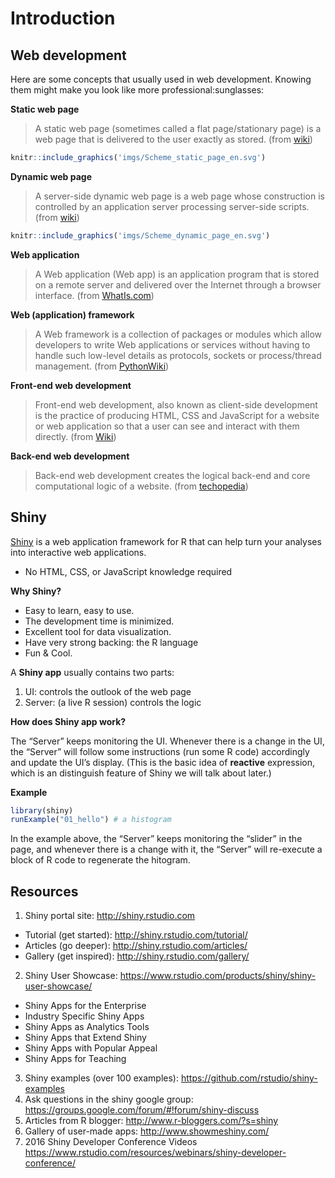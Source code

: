 # Introduction {#intro}

## Web development

Here are some concepts that usually used in web development. Knowing them might make you look like more professional:sunglasses:

**Static web page**

> A static web page (sometimes called a flat page/stationary page) is a web page that is delivered to the user exactly as stored. (from [wiki](https://en.wikipedia.org/wiki/Static_web_page))

```r
knitr::include_graphics('imgs/Scheme_static_page_en.svg')
```

**Dynamic web page**

> A server-side dynamic web page is a web page whose construction is controlled by an application server processing server-side scripts. (from [wiki](https://en.wikipedia.org/wiki/Dynamic_web_page))

```r
knitr::include_graphics('imgs/Scheme_dynamic_page_en.svg')
```

**Web application** 

> A Web application (Web app) is an application program that is stored on a remote server and delivered over the Internet through a browser interface. (from [WhatIs.com](searchsoftwarequality.techtarget.com/definition/Web-application-Web-app))


**Web (application) framework** 

> A Web framework is a collection of packages or modules which allow developers to write Web applications or services without having to handle such low-level details as protocols, sockets or process/thread management. (from [PythonWiki](https://wiki.python.org/moin/WebFrameworks))

**Front-end web development** 

> Front-end web development, also known as client-side development is the practice of producing HTML, CSS and JavaScript for a website or web application so that a user can see and interact with them directly. (from [Wiki](https://en.wikipedia.org/wiki/Front-end_web_development))

**Back-end web development** 

> Back-end web development creates the logical back-end and core computational logic of a website. (from [techopedia](https://www.techopedia.com/definition/29568/back-end-developer))

## Shiny

[Shiny](http://shiny.rstudio.com/)  is a web application framework for R that can help turn your analyses into interactive web applications.

- No HTML, CSS, or JavaScript knowledge required

**Why Shiny?**

- Easy to learn, easy to use.
- The development time is minimized.
- Excellent tool for data visualization.
- Have very strong backing: the R language
- Fun & Cool.

A **Shiny app** usually contains two parts:

1. UI: controls the outlook of the web page
2. Server: (a live R session) controls the logic

**How does Shiny app work?**

The "Server" keeps monitoring the UI. Whenever there is a change in the UI, the "Server" will follow some instructions (run some R code) accordingly and update the UI's display. (This is the basic idea of **reactive** expression, which is an distinguish feature of Shiny we will talk about later.)

**Example**

```r
library(shiny)
runExample("01_hello") # a histogram
```

In the example above, the "Server" keeps monitoring the "slider" in the page, and whenever there is a change with it, the "Server" will re-execute a block of R code to regenerate the hitogram.

## Resources

1. Shiny portal site: <http://shiny.rstudio.com>
  - Tutorial (get started): <http://shiny.rstudio.com/tutorial/>
  - Articles (go deeper): <http://shiny.rstudio.com/articles/>
  - Gallery (get inspired): <http://shiny.rstudio.com/gallery/>
2. Shiny User Showcase: <https://www.rstudio.com/products/shiny/shiny-user-showcase/>
  - Shiny Apps for the Enterprise
  - Industry Specific Shiny Apps
  - Shiny Apps as Analytics Tools
  - Shiny Apps that Extend Shiny
  - Shiny Apps with Popular Appeal
  - Shiny Apps for Teaching
3. Shiny examples (over 100 examples): <https://github.com/rstudio/shiny-examples>
4. Ask questions in the shiny google group: <https://groups.google.com/forum/#!forum/shiny-discuss>
5. Articles from R blogger: <http://www.r-bloggers.com/?s=shiny>
6. Gallery of user-made apps: <http://www.showmeshiny.com/>
7. 2016 Shiny Developer Conference Videos <https://www.rstudio.com/resources/webinars/shiny-developer-conference/>

